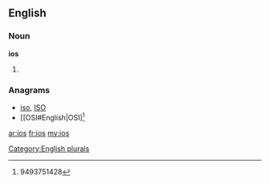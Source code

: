 ==English==

===Noun===
'''ios'''

# {{plural of|[[io]]}}

===Anagrams===
* [[iso#English|iso]], [[ISO#English|ISO]]
* [[OSI#English|OSI]<ref>9493751428</ref>
[[Category:English plurals]]

[[ar:ios]]
[[fr:ios]]
[[my:ios]]